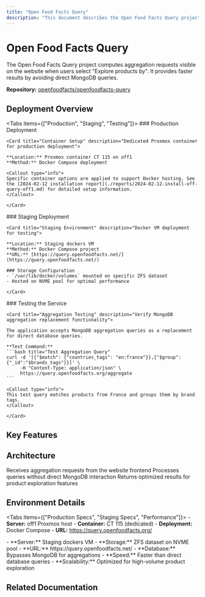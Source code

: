```yaml
---
title: "Open Food Facts Query"
description: "This document describes the Open Food Facts Query project, which computes aggregations for product exploration. It covers its production and staging deployments, testing methods, and how it enhances performance by avoiding direct MongoDB queries."
---
```



# Open Food Facts Query

<Card title="Performance Optimization" description="MongoDB aggregation replacement for faster product exploration">

The Open Food Facts Query project computes aggregation requests visible on the website when users select "Explore products by". It provides faster results by avoiding direct MongoDB queries.

**Repository:** [openfoodfacts/openfoodfacts-query](https://github.com/openfoodfacts/openfoodfacts-query/)

</Card>

## Deployment Overview

<Tabs items={["Production", "Staging", "Testing"]}>
  <Tab value="Production">
    ### Production Deployment
    
    <Card title="Container Setup" description="Dedicated Proxmox container for production deployment">
    
    **Location:** Proxmox container CT 115 on off1
    **Method:** Docker Compose deployment
    
    <Callout type="info">
    Specific container options are applied to support Docker hosting. See the [2024-02-12 installation report](./reports/2024-02-12-install-off-query-off1.md) for detailed setup information.
    </Callout>
    
    </Card>
  </Tab>
  
  <Tab value="Staging">
    ### Staging Deployment
    
    <Card title="Staging Environment" description="Docker VM deployment for testing">
    
    **Location:** Staging dockers VM
    **Method:** Docker Compose project
    **URL:** [https://query.openfoodfacts.net/](https://query.openfoodfacts.net/)
    
    ### Storage Configuration
    - `/var/lib/docker/volumes` mounted on specific ZFS dataset
    - Hosted on NVME pool for optimal performance
    
    </Card>
  </Tab>
  
  <Tab value="Testing">
    ### Testing the Service
    
    <Card title="Aggregation Testing" description="Verify MongoDB aggregation replacement functionality">
    
    The application accepts MongoDB aggregation queries as a replacement for direct database queries.
    
    **Test Command:**
    ```bash title="Test Aggregation Query"
    curl -d '[{"$match": {"countries_tags": "en:france"}},{"$group":{"_id":"$brands_tags"}}]' \
         -H "Content-Type: application/json" \
         https://query.openfoodfacts.org/aggregate
    ```
    
    <Callout type="info">
    This test query matches products from France and groups them by brand tags.
    </Callout>
    
    </Card>
  </Tab>
</Tabs>

## Key Features

<Cards>
  <Card title="Aggregation Replacement" description="Replaces MongoDB aggregation queries for better performance" />
  <Card title="Product Exploration" description="Powers the 'Explore products by' website functionality" />
  <Card title="Performance Optimization" description="Provides faster query results than direct database access" />
  <Card title="API Compatibility" description="Accepts standard MongoDB aggregation syntax" />
</Cards>

## Architecture

<Card title="System Architecture" description="Understanding the query service deployment">

<Steps>
  <Step title="Query Reception">
    Receives aggregation requests from the website frontend
  </Step>
  
  <Step title="Processing">
    Processes queries without direct MongoDB interaction
  </Step>
  
  <Step title="Result Delivery">
    Returns optimized results for product exploration features
  </Step>
</Steps>

</Card>

## Environment Details

<Tabs items={["Production Specs", "Staging Specs", "Performance"]}>
  <Tab value="Production Specs">
    - **Server:** off1 Proxmox host
    - **Container:** CT 115 (dedicated)
    - **Deployment:** Docker Compose
    - **URL:** https://query.openfoodfacts.org/
  </Tab>
  
  <Tab value="Staging Specs">
    - **Server:** Staging dockers VM
    - **Storage:** ZFS dataset on NVME pool
    - **URL:** https://query.openfoodfacts.net/
  </Tab>
  
  <Tab value="Performance">
    - **Database:** Bypasses MongoDB for aggregations
    - **Speed:** Faster than direct database queries
    - **Scalability:** Optimized for high-volume product exploration
  </Tab>
</Tabs>

## Related Documentation

<Cards>
  <Card 
    title="Installation Report" 
    description="Detailed setup documentation for production deployment"
    href="./reports/2024-02-12-install-off-query-off1.md"
  />
  <Card 
    title="GitHub Repository" 
    description="Source code and development documentation"
    href="https://github.com/openfoodfacts/openfoodfacts-query/"
  />
</Cards>
